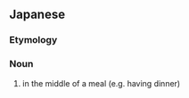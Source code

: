 ==Japanese==
{{ja-kanjitab|しょく|じ|ちゅう|yomi=on}}

===Etymology===
{{suffix|食事|中|t1=meal|t2=in the process of|lang=ja|sort=しょくじちゅう}}

===Noun===
{{ja-noun|しょくじちゅう}}
# in the middle of a meal (e.g. having dinner)